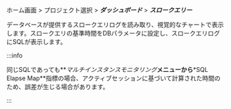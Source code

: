 ホーム画面 > プロジェクト選択 > **_ダッシュボード_** > **_スロークエリー_**

データベースが提供するスロークエリログを読み取り、視覚的なチャートで表示します。スロークエリの基準時間をDBパラメータに設定し、スロークエリログにSQLが表示します。

:::info

同じSQLであっても**_マルチインスタンスモニタリング_**メニューから**\*SQL Elapse Map**指標の場合、アクティブセッションに基づいて計算された時間のため、誤差が生じる場合があります。

:::
